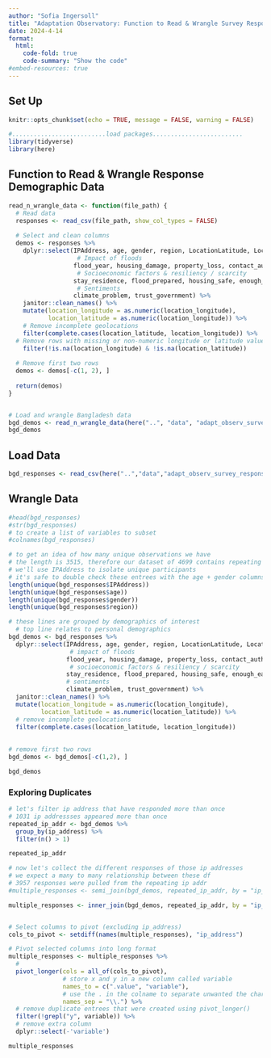 ```yaml
---
author: "Sofia Ingersoll"
title: "Adaptation Observatory: Function to Read & Wrangle Survey Responses"
date: 2024-4-14
format:
  html:
    code-fold: true
    code-summary: "Show the code"
#embed-resources: true
---
```


## Set Up

```r
knitr::opts_chunk$set(echo = TRUE, message = FALSE, warning = FALSE)

#..........................load packages.........................
library(tidyverse)        
library(here)
```

## Function to Read & Wrangle Response Demographic Data
```r
read_n_wrangle_data <- function(file_path) {
  # Read data
  responses <- read_csv(file_path, show_col_types = FALSE)
  
  # Select and clean columns
  demos <- responses %>%
    dplyr::select(IPAddress, age, gender, region, LocationLatitude, LocationLongitude, demo_age, demo_gender,
                   # Impact of floods
                  flood_year, housing_damage, property_loss, contact_authority, flood_close,
                   # Socioeconomic factors & resiliency / scarcity 
                  stay_residence, flood_prepared, housing_safe, enough_eat, move_rural_urban, demo_income, 
                   # Sentiments 
                  climate_problem, trust_government) %>%
    janitor::clean_names() %>%
    mutate(location_longitude = as.numeric(location_longitude),
           location_latitude = as.numeric(location_longitude)) %>%
    # Remove incomplete geolocations
    filter(complete.cases(location_latitude, location_longitude)) %>% 
  # Remove rows with missing or non-numeric longitude or latitude values
    filter(!is.na(location_longitude) & !is.na(location_latitude))
  
  # Remove first two rows
  demos <- demos[-c(1, 2), ]
  
  return(demos)
}


# Load and wrangle Bangladesh data
bgd_demos <- read_n_wrangle_data(here("..", "data", "adapt_observ_survey_responses", "Observatory_Bangladesh_2024_04_15.csv"))
bgd_demos
```

## Load Data
```r
bgd_responses <- read_csv(here("..","data","adapt_observ_survey_responses", "Observatory_Bangladesh_2024_04_15.csv"), show_col_types = FALSE)
```

## Wrangle Data
```r
#head(bgd_responses)
#str(bgd_responses)
# to create a list of variables to subset
#colnames(bgd_responses)

# to get an idea of how many unique observations we have
# the length is 3515, therefore our dataset of 4699 contains repeating observations
# we'll use IPAddress to isolate unique participants 
# it's safe to double check these entrees with the age + gender columns to make sure multiple family members that are logging in from the same IPAddress aren't missed
length(unique(bgd_responses$IPAddress))
length(unique(bgd_responses$age))
length(unique(bgd_responses$gender))
length(unique(bgd_responses$region))
```

```r
# these lines are grouped by demographics of interest
  # top line relates to personal demographics
bgd_demos <- bgd_responses %>%
  dplyr::select(IPAddress, age, gender, region, LocationLatitude, LocationLongitude, demo_age, demo_gender,
                 # impact of floods
                flood_year, housing_damage, property_loss, contact_authority, flood_close,
                 # socioeconomic factors & resiliency / scarcity 
                stay_residence, flood_prepared, housing_safe, enough_eat, move_rural_urban, demo_income, 
                # sentiments 
                climate_problem, trust_government) %>%
  janitor::clean_names() %>%
  mutate(location_longitude = as.numeric(location_longitude),
         location_latitude = as.numeric(location_latitude)) %>%
  # remove incomplete geolocations
  filter(complete.cases(location_latitude, location_longitude))
 
         
# remove first two rows
bgd_demos <- bgd_demos[-c(1,2), ]

bgd_demos
```

### Exploring Duplicates
```r
# let's filter ip address that have responded more than once
# 1031 ip addressses appeared more than once
repeated_ip_addr <- bgd_demos %>%
  group_by(ip_address) %>%
  filter(n() > 1)

repeated_ip_addr

# now let's collect the different responses of those ip addresses
# we expect a many to many relationship between these df 
# 3957 responses were pulled from the repeating ip addr
#multiple_responses <- semi_join(bgd_demos, repeated_ip_addr, by = "ip_address") 

multiple_responses <- inner_join(bgd_demos, repeated_ip_addr, by = "ip_address") 


# Select columns to pivot (excluding ip_address)
cols_to_pivot <- setdiff(names(multiple_responses), "ip_address")

# Pivot selected columns into long format
multiple_responses <- multiple_responses %>%
  #
  pivot_longer(cols = all_of(cols_to_pivot), 
               # store x and y in a new column called variable
               names_to = c(".value", "variable"), 
               # use the . in the colname to separate unwanted the characters 
               names_sep = "\\.") %>% 
  # remove duplicate entrees that were created using pivot_longer()
  filter(!grepl("y", variable)) %>% 
  # remove extra column
  dplyr::select(-'variable')

multiple_responses
```

